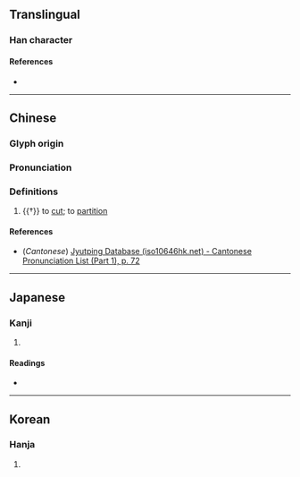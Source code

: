 {{character info}}
==Translingual==

===Han character===
{{Han char|rn=18|rad=刀|as=21|sn=23|four=22100|canj=VILN|ids=⿰蠡刂}}

====References====
* {{Han ref|kx=0145.460|dkj=02283|dj=0327.280|hdz=10363.110|uh=5299|ud=21145|bh=F7D1|bd=63441}}

----

==Chinese==
{{zh-forms}}

===Glyph origin===
{{Han etym}}

===Pronunciation===
{{zh-pron
|m=lí
|c=lai5,lei4
|mc=y
|oc=y
|ma=
|cat=n,v
}}

===Definitions===
{{zh-hanzi}}

# {{†}} to [[cut]]; to [[partition]]

====References====
* (''Cantonese'') [http://www.iso10646hk.net/jp/document/download.jsp Jyutping Database (iso10646hk.net) - Cantonese Pronunciation List (Part 1), p. 72]

----

==Japanese==

===Kanji===
{{ja-kanji|grade=|rs=刀21}}

# {{rfdef|ja|sort=刀21}}

====Readings====
* {{ja-readings|on=[[り]] (ri), [[れい]] (rei), [[らい]] (rai)|kun=[[とく]] (toku), [[わける]] (wakeru), [[わる]] (waru)}}

----

==Korean==

===Hanja===
{{ko-hanja|hangeul=[[리]], [[례]]|rv=ri, rye|mr=ri, rye|y=li, lyey}}

# {{rfdef|ko|sort=刀21}}